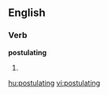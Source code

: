 
==English==

===Verb===
'''postulating'''

# {{present participle of|[[postulate]]}}

[[hu:postulating]]
[[vi:postulating]]